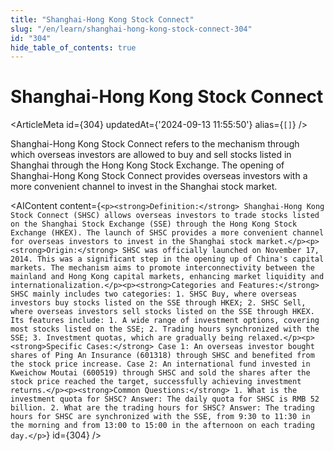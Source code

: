 ```yaml
---
title: "Shanghai-Hong Kong Stock Connect"
slug: "/en/learn/shanghai-hong-kong-stock-connect-304"
id: "304"
hide_table_of_contents: true
---
```



# Shanghai-Hong Kong Stock Connect

<ArticleMeta id={304} updatedAt={'2024-09-13 11:55:50'} alias={`[]`} />
<div className='border-solid border-b border-t-0 my-4 border-[var(--ifm-color-gray-300)]' />

Shanghai-Hong Kong Stock Connect refers to the mechanism through which overseas investors are allowed to buy and sell stocks listed in Shanghai through the Hong Kong Stock Exchange. The opening of Shanghai-Hong Kong Stock Connect provides overseas investors with a more convenient channel to invest in the Shanghai stock market.

<AIContent content={`<p><strong>Definition:</strong> Shanghai-Hong Kong Stock Connect (SHSC) allows overseas investors to trade stocks listed on the Shanghai Stock Exchange (SSE) through the Hong Kong Stock Exchange (HKEX). The launch of SHSC provides a more convenient channel for overseas investors to invest in the Shanghai stock market.</p><p><strong>Origin:</strong> SHSC was officially launched on November 17, 2014. This was a significant step in the opening up of China's capital markets. The mechanism aims to promote interconnectivity between the mainland and Hong Kong capital markets, enhancing market liquidity and internationalization.</p><p><strong>Categories and Features:</strong> SHSC mainly includes two categories: 1. SHSC Buy, where overseas investors buy stocks listed on the SSE through HKEX; 2. SHSC Sell, where overseas investors sell stocks listed on the SSE through HKEX. Its features include: 1. A wide range of investment options, covering most stocks listed on the SSE; 2. Trading hours synchronized with the SSE; 3. Investment quotas, which are gradually being relaxed.</p><p><strong>Specific Cases:</strong> Case 1: An overseas investor bought shares of Ping An Insurance (601318) through SHSC and benefited from the stock price increase. Case 2: An international fund invested in Kweichow Moutai (600519) through SHSC and sold the shares after the stock price reached the target, successfully achieving investment returns.</p><p><strong>Common Questions:</strong> 1. What is the investment quota for SHSC? Answer: The daily quota for SHSC is RMB 52 billion. 2. What are the trading hours for SHSC? Answer: The trading hours for SHSC are synchronized with the SSE, from 9:30 to 11:30 in the morning and from 13:00 to 15:00 in the afternoon on each trading day.</p>`} id={304} />

